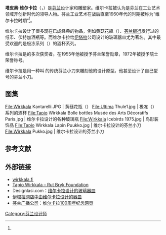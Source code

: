{{Infobox artist
| name             = 塔皮奥·维尔卡拉
| image            = Tapio-Wirkkala-1959.jpg
| image_size       = 
| alt              = 
| caption          = 塔皮奥·维尔卡拉于1959年
| native_name      = Tapio Wirkkala
| native_name_lang = fi
| birth_name       =
| birth_date       = {{Birth date|1915|06|02}}
| birth_place      = [[芬兰大公国|芬兰大公国]][[汉科|汉科]]
| death_date       = {{Death date and age|1985|05|19|1915|06|02}}
| death_place      = [[芬兰|芬兰]][[赫尔辛基|赫尔辛基]]
| resting_place    = 
| resting_place_coordinates = <!-- {{Coord|LAT|LONG|type:landmark|display=inline}} -->
| nationality      = {{FIN}}
| education        = 
| alma_mater       = 
| known_for        = 设计家、雕塑家
| notable_works    = 
| style            = 
| movement         = 
| spouse           = 
| awards           = <!-- {{awd|award|year|title|role|name}} -->
| elected          = 
| patrons          = 
| memorials        = 
| website          = <!-- {{URL|Example.com}} -->
| module           =
}}
'''塔皮奥·维尔卡拉'''（{{lang-fi|'''Tapio Wirkkala'''}}，{{bd|1915年|6月2日|1985年|5月19日|catIdx=Wirkkala, Tapio}}）是[[芬兰|芬兰]]设计家和雕塑家。维尔卡拉被认为是芬兰在工业艺术领域开创新时代的领导人物。芬兰工业艺术在战后直至1960年代的时期被称为“维尔卡拉时期”<ref name="biografia"/>。

维尔卡拉设计了很多现在已成经典的物品，例如黄菇花瓶（{{lang|fi|Kanterelli-maljakko}}）、[[芬兰银行|芬兰银行]]发行过的纸币、伏特加酒瓶等。而维尔卡拉给[[伊塔拉_(公司)|伊塔拉]]公司设计的玻璃器皿尤为著名。其中最受欢迎的是极冻系列（{{lang|fi|Ultima Thule}}）的酒杯系列。

维尔卡拉是{{tsl|en|Triennale|米兰三年展}}的多次获奖者。在1955年他被授予芬兰荣誉勋章，1972年被授予院士荣誉称号。

维尔卡拉是用一种叫 {{lang|fi|puukko}} 的传统芬兰小刀来雕刻他的设计原型。他甚至设计了自己型号的芬兰小刀。

== 图集 ==
<gallery mode=packed heights=130px>
File:Wirkkala Kantarelli.JPG | 黄菇花瓶（{{lang|fi|Kanterelli-maljakko}}）
File:Ultima Thule1.jpg | 极冻（{{lang|fi|Ultima Thule}}）系列的酒杯
File:Tapio Wirkkala Bolle bottles Musée des Arts Décoratifs Paris.jpg | 维尔卡拉设计的各种玻璃瓶
File:Wirkkala Icebirds 1975.jpg | 鸟形装饰品
File:Tapio Wirkkala Lapin Puukko.jpg | 维尔卡拉设计的芬兰{{lang|fi|puukko}}小刀
File:Wirkkala Pukko.jpg | 维尔卡拉设计的芬兰{{lang|fi|puukko}}小刀
</gallery>

== 参考文献 ==
{{Reflist|30em|refs=
<ref name="biografia">{{cite web | url = http://www.kansallisbiografia.fi/kb/artikkeli/1394/ | title = Wirkkala, Tapio (1915 - 1985) | author = Kalha, Harri | language = fi | publisher = Biografiakeskus | date = 1998-10-02 | accessdate = 2016-09-15 | archive-date = 2016-03-24 | archive-url = https://web.archive.org/web/20160324202954/http://kansallisbiografia.fi/kb/artikkeli/1394/ | dead-url = no }}</ref>
}}

== 外部链接 ==
{{commonscat|Tapio Wirkkala}}
* [http://www.wirkkala.fi/e_wirkkala/tw_2.html wirkkala.fi] {{Wayback|url=http://www.wirkkala.fi/e_wirkkala/tw_2.html |date=20190716190032 }} {{en}} {{fi}}
* [http://www.wirkkalabryk.fi/2Wirkkala_-_Bryk_e/Foundation1.html Tapio Wirkkala – Rut Bryk Foundation] {{Wayback|url=http://www.wirkkalabryk.fi/2Wirkkala_-_Bryk_e/Foundation1.html |date=20200108114318 }} {{en}} {{fi}}
* Designlasi.com：[http://www.designlasi.com/category/muotoilijat/wirkkala-tapio 维尔卡拉设计的玻璃器皿] {{Wayback|url=http://www.designlasi.com/category/muotoilijat/wirkkala-tapio |date=20210117065830 }} {{fi}}
* [https://store.iittala.fi/Muotoilijat/Tapio-Wirkkala/c/Tapio-Wirkkala 伊塔拉网店中由维尔卡拉设计的器皿] {{Wayback|url=https://store.iittala.fi/Muotoilijat/Tapio-Wirkkala/c/Tapio-Wirkkala |date=20160304104304 }} {{fi}}
* [[芬兰广播公司|芬兰广播公司]]：[http://yle.fi/aihe/kulttuuri/tapio-wirkkala-100v 维尔卡拉100周年纪念网页] {{Wayback|url=http://yle.fi/aihe/kulttuuri/tapio-wirkkala-100v |date=20200305185324 }} {{fi}}

{{Authority control}}
{{DEFAULTSORT:Wirkkala, Tapio}}

[[Category:芬兰设计师|Category:芬兰设计师]]